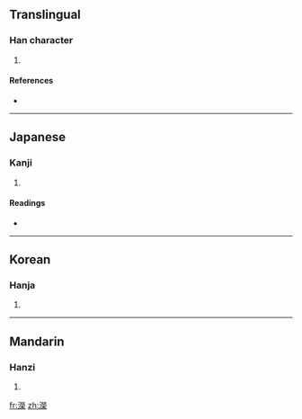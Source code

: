 {{also|溁}}
==Translingual==

===Han character===
{{Han char|rn=85|rad=水|as=14|sn=17|four=|canj=水火火木 (EFFD)}}

# {{defn|Han|sort=水14}}

====References====
* {{Han ref|kx=0655.290|dkj=18489|dj=1066.020|hdz=31773.040|uh=6FDA|ud=28634}}

----

==Japanese==

===Kanji===
{{ja-kanji|grade=|rs=水14}}

# {{defn|Japanese|sort=水14}}

====Readings====
* {{ja-readings|on=[[えい]] (ei), [[よう]] (yō)|kun=[[おがわ]] (ogawa)}}

----

==Korean==

===Hanja===
{{ko-hanja|hangeul=영|eumhun=|rv=yeong|mr=yŏng|y=yeng}}

# {{defn|Korean|sort=水14}}

----

==Mandarin==

===Hanzi===
{{cmn-hanzi|pin=[[bì]] ([[bi4]]), [[yíng]] ([[ying2]])|wg=pi<sup>4</sup>, ying<sup>2</sup>}}

# {{defn|Mandarin|sort=水14}}

[[fr:濚]]
[[zh:濚]]